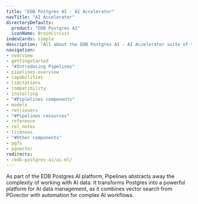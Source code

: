 ```yaml
---
title: "EDB Postgres AI - AI Accelerator"
navTitle: "AI Accelerator"
directoryDefaults:
  product: "EDB Postgres AI"
  iconName: BrainCircuit
indexCards: simple
description: "All about the EDB Postgres AI - AI Accelerator suite of tools including Pipelines and PGvector."
navigation:
- overview
- gettingstarted
- "#Introducing Pipelines"
- pipelines-overview
- capabilities
- limitations
- compatibility
- installing
- "#Piplelines components"
- models
- retrievers
- "#Pipelines resources"
- reference
- rel_notes
- licenses
- "#Other components"
- pgfs
- pgvector
redirects:
- /edb-postgres-ai/ai-ml/
---
```


As part of the EDB Postgres AI platform, Pipelines abstracts away the complexity of working with AI data. It transforms Postgres into a powerful platform for AI data management, as it combines vector search from PGvector with automation for complex AI workflows.
